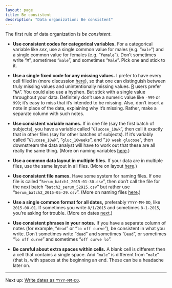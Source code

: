 ```yaml
---
layout: page
title: Be consistent
description: "Data organization: Be consistent"
---
```


The first rule of data organization is *be consistent*.

- **Use consistent codes for categorical variables.** For a
    categorical variable like *sex*, use a single common value for
    males (e.g. "`male`") and a single common value for females
    (e.g. "`female`"). Don't sometimes write "`M`", sometimes "`male`",
    and sometimes "`Male`". Pick one and stick to it.

- **Use a single fixed code for any missing values.** I prefer to have
    every cell filled in (more discussion
    [here](no_empty_cells.html)), so that one can distinguish between
    truly missing values and unintentionally missing
    values. [R](http://www.r-project.org) users prefer "`NA`". You
    could also use a hyphen. But stick with a single value
    throughout your data. Definitely don't use a numeric value like
    `-999` or `999`; it's easy to miss that it's intended to be
    missing. Also, don't insert a note in place of the data,
    explaining why it's missing. Rather, make a separate column with
    such notes.

- **Use consistent variable names.** If in one file (say the first
    batch of subjects), you have a variable called "`Glucose_10wk`",
    then call it exactly that in other files (say for other batches of
    subjects). If it's variably called "`Glucose_10wk`",
    "`gluc_10weeks`", and "`10 week glucose`", then downstream the
    data analyst will have to work out that these are all really the
    same thing. (More on naming variables [here](names.html).)

- **Use a common data layout in multiple files.** If your data are in
    multiple files, use the same layout in all files. (More on layout
    [here](layout.html).)

- **Use consistent file names.** Have some system for naming files. If
    one file is called "`Serum_batch1_2015-01-30.csv`", then don't
    call the file for the next batch "`batch2_serum_52915.csv`" but
    rather use "`Serum_batch2_2015-05-29.csv`". (More on naming files
    [here](names.html).)

- **Use a single common format for all dates,** preferably
    `YYYY-MM-DD`, like `2015-08-01`. If sometimes you write `8/1/2015`
    and sometimes `8-1-2015`, you're asking for trouble. (More on
    dates [next](dates.html).)

- **Use consistent phrases in your notes.** If you have a separate
    column of notes (for example, "`dead`" or "`lo off curve`"), be
    consistent in what you write. Don't sometimes write "`dead`" and
    sometimes "`Dead`", or sometimes "`lo off curve`" and sometimes
    "`off curve lo`".

- **Be careful about extra spaces within cells.** A blank cell is
    different then a cell that contains a single space. And "`male`"
    is different from "` male `" (that is, with spaces at the
    beginning an end. These can be a headache later on.

---

Next up: [Write dates as `YYYY-MM-DD`](dates.html).
